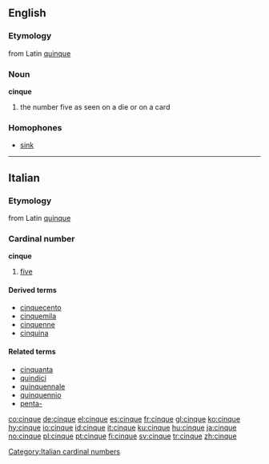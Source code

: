 ==English==

===Etymology===
from Latin [[quinque]]

===Noun===
'''cinque'''

# the number five as seen on a die or on a card

===Homophones===
* [[sink]]

----

==Italian==

===Etymology===
from Latin [[quinque]]

===Cardinal number===
'''cinque'''

# [[five]]

====Derived terms====
*[[cinquecento]]
*[[cinquemila]]
*[[cinquenne]]
*[[cinquina]]

====Related terms====
*[[cinquanta]]
*[[quindici]]
*[[quinquennale]]
*[[quinquennio]]
*[[penta-#Italian|penta-]]

[[Category:Italian cardinal numbers]]

[[co:cinque]]
[[de:cinque]]
[[el:cinque]]
[[es:cinque]]
[[fr:cinque]]
[[gl:cinque]]
[[ko:cinque]]
[[hy:cinque]]
[[io:cinque]]
[[id:cinque]]
[[it:cinque]]
[[ku:cinque]]
[[hu:cinque]]
[[ja:cinque]]
[[no:cinque]]
[[pl:cinque]]
[[pt:cinque]]
[[fi:cinque]]
[[sv:cinque]]
[[tr:cinque]]
[[zh:cinque]]